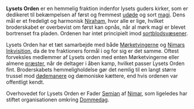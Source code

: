 {{title:Lysets Orden}}
{{author:Laura Holmegaard}}
{{timestamp:2010-05-31T11:08:05Z}}
{{copyright:Lysets Orden}}
'''Lysets Orden''' er en hemmelig fraktion indenfor lysets guders kirker, som er dedikeret til bekæmpelsen af først og fremmest [[udøde]] og sort [[magi]]. Dens mål er et fredeligt og harmonisk [[Niraham]], hvor alle er lige, hvilket broderskabet er overbevist om først kan opnås, når al mørk magi er blevet bortrenset fra pladen. Ordenen har intet principielt imod [[sortblodsvæsen|sortblodsvæsener]].

Lysets Orden har et tæt samarbejde med både [[Mørketvinger|Mørketvingerne]] og [[Nimars Inkvisition]], da de tre fraktioners formål i og for sig er det samme. Oftest forveksles medlemmer af Lysets orden med enten Mørketvingerne eller almene [[præst|præster]], når de deltager i åben kamp, hvilket passer Lysets Orden fint. Broderskabets hemmeligholdelse gør det nemlig til en langt større trussel mod [[dødemaner|dødemanere]] og dæmoniske kættere, end hvis ordenen var offentligt kendt.

Overhovedet for Lysets Orden er Fader [[Semian]] af [[Nimar]], som ligeledes har stiftet organisationen omkring [[Dommedag]].